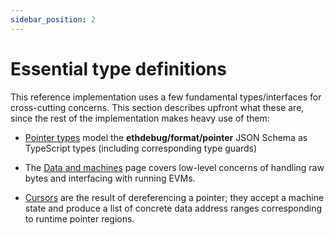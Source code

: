 ```yaml
---
sidebar_position: 2
---
```


# Essential type definitions

This reference implementation uses a few fundamental types/interfaces for
cross-cutting concerns. This section describes upfront what these are, since
the rest of the implementation makes heavy use of them:

- [Pointer types](/docs/implementation-guides/pointers/types/pointer-types)
  model the **ethdebug/format/pointer** JSON Schema as TypeScript types
  (including corresponding type guards)

- The [Data and machines](/docs/implementation-guides/pointers/types/data-and-machines) page
  covers low-level concerns of handling raw bytes and interfacing with
  running EVMs.

- [Cursors](/docs/implementation-guides/pointers/types/cursors) are the
  result of dereferencing a pointer; they accept a machine state and produce
  a list of concrete data address ranges corresponding to runtime pointer
  regions.
